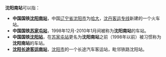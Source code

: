 '''沈阳南站'''可以指：

*'''中国国铁[[沈阳南站|沈阳南站]]'''，中国[[辽宁省|辽宁省]][[沈阳市|沈阳市]]为[[哈大客运专线|哈大]]，[[沈丹城际铁路|沈丹]][[客运专线|客运专线]]新建的一个火车站。
*'''中国国铁[[苏家屯站|苏家屯站]]'''，1998年12月-2010年1月间被称为'''沈阳南站'''的车站。
*'''中国国铁[[沈阳站|沈阳站]]'''，在[[苏家屯站|苏家屯站]]更名为'''沈阳南站'''之前（1998年以前）被习惯称为'''沈阳南站'''的车站。
*'''[[沈阳长途客运南站|沈阳长途客运南站]]'''，[[沈阳市|沈阳市]]的一个长途汽车客运站，毗邻铁路沈阳站。

{{disambig|Cat=四字車站名消歧義}}